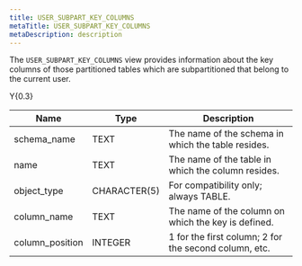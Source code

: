 ```yaml
---
title: USER_SUBPART_KEY_COLUMNS
metaTitle: USER_SUBPART_KEY_COLUMNS
metaDescription: description
---
```


The `USER_SUBPART_KEY_COLUMNS` view provides information about the key
columns of those partitioned tables which are subpartitioned that belong
to the current user.

<div class="tabularcolumns">

Y{0.3}

</div>

| Name             | Type         | Description                                           |
| ---------------- | ------------ | ----------------------------------------------------- |
| schema\_name     | TEXT         | The name of the schema in which the table resides.    |
| name             | TEXT         | The name of the table in which the column resides.    |
| object\_type     | CHARACTER(5) | For compatibility only; always TABLE.                 |
| column\_name     | TEXT         | The name of the column on which the key is defined.   |
| column\_position | INTEGER      | 1 for the first column; 2 for the second column, etc. |
